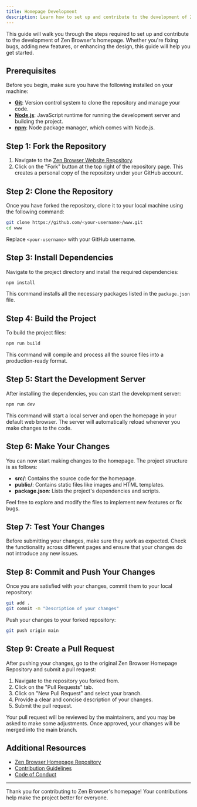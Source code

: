 ```yaml
---
title: Homepage Development
description: Learn how to set up and contribute to the development of Zen Browser's homepage.
---
```


This guide will walk you through the steps required to set up and contribute to the development of Zen Browser's homepage. Whether you're fixing bugs, adding new features, or enhancing the design, this guide will help you get started.

## Prerequisites

Before you begin, make sure you have the following installed on your machine:

- [**Git**](https://git-scm.com/): Version control system to clone the repository and manage your code.
- [**Node.js**](https://nodejs.org/): JavaScript runtime for running the development server and building the project.
- [**npm**](https://www.npmjs.com/): Node package manager, which comes with Node.js.

## Step 1: Fork the Repository

1. Navigate to the [Zen Browser Website Repository](https://github.com/zen-browser/www).
2. Click on the "Fork" button at the top right of the repository page. This creates a personal copy of the repository under your GitHub account.

## Step 2: Clone the Repository

Once you have forked the repository, clone it to your local machine using the following command:

```bash
git clone https://github.com/<your-username>/www.git
cd www
```

Replace `<your-username>` with your GitHub username.

## Step 3: Install Dependencies

Navigate to the project directory and install the required dependencies:

```bash
npm install
```

This command installs all the necessary packages listed in the `package.json` file.

## Step 4: Build the Project

To build the project files:

```bash
npm run build
```

This command will compile and process all the source files into a production-ready format.

## Step 5: Start the Development Server

After installing the dependencies, you can start the development server:

```bash
npm run dev
```

This command will start a local server and open the homepage in your default web browser. The server will automatically reload whenever you make changes to the code.

## Step 6: Make Your Changes

You can now start making changes to the homepage. The project structure is as follows:

- **src/**: Contains the source code for the homepage.
- **public/**: Contains static files like images and HTML templates.
- **package.json**: Lists the project's dependencies and scripts.

Feel free to explore and modify the files to implement new features or fix bugs.

## Step 7: Test Your Changes

Before submitting your changes, make sure they work as expected. Check the functionality across different pages and ensure that your changes do not introduce any new issues.

## Step 8: Commit and Push Your Changes

Once you are satisfied with your changes, commit them to your local repository:

```bash
git add .
git commit -m "Description of your changes"
```

Push your changes to your forked repository:

```bash
git push origin main
```

## Step 9: Create a Pull Request

After pushing your changes, go to the original Zen Browser Homepage Repository and submit a pull request:

1. Navigate to the repository you forked from.
2. Click on the "Pull Requests" tab.
3. Click on "New Pull Request" and select your branch.
4. Provide a clear and concise description of your changes.
5. Submit the pull request.

Your pull request will be reviewed by the maintainers, and you may be asked to make some adjustments. Once approved, your changes will be merged into the main branch.

## Additional Resources

- [Zen Browser Homepage Repository](https://github.com/zen-browser/www)
- [Contribution Guidelines](/contribute/contributing)
- [Code of Conduct](/contribute/code-of-conduct)

---

Thank you for contributing to Zen Browser's homepage! Your contributions help make the project better for everyone.
